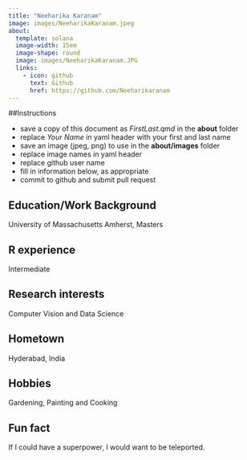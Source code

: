 ```yaml
---
title: "Neeharika Karanam"
image: images/NeeharikaKaranam.jpeg
about:
  template: solana
  image-width: 15em
  image-shape: round
  image: images/NeeharikaKaranam.JPG
  links:
    - icon: github
      text: Github
      href: https://github.com/Neeharikaranam
---
```


##Instructions

  - save a copy of this document as *FirstLast.qmd* in the **about** folder
  - replace *Your Name* in yaml header with your first and last name
  - save an image (jpeg, png) to use in the **about/images** folder
  - replace image names in yaml header
  - replace github user name
  - fill in information below, as appropriate
  - commit to github and submit pull request

## Education/Work Background
University of Massachusetts Amherst, Masters

## R experience
Intermediate

## Research interests
Computer Vision and Data Science

## Hometown
Hyderabad, India

## Hobbies
Gardening, Painting and Cooking

## Fun fact
If I could have a superpower, I would want to be teleported.
